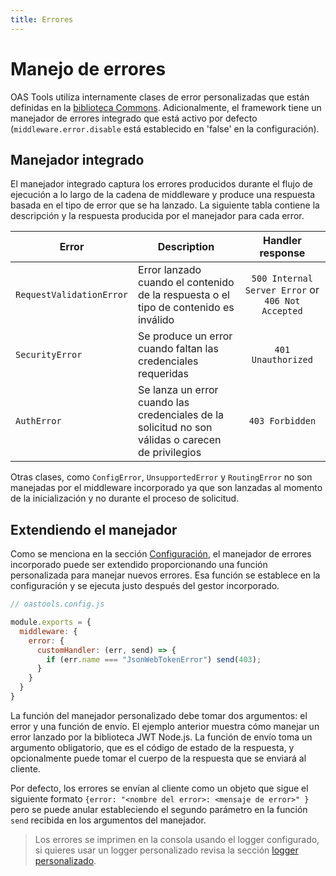 ```yaml
---
title: Errores
---
```


# Manejo de errores
OAS Tools utiliza internamente clases de error personalizadas que están definidas en la [biblioteca Commons](https://github.com/oas-tools/oas-commons). Adicionalmente, el framework tiene un manejador de errores integrado que está activo por defecto (`middleware.error.disable` está establecido en 'false' en la configuración).

## Manejador integrado
El manejador integrado captura los errores producidos durante el flujo de ejecución a lo largo de la cadena de middleware y produce una respuesta basada en el tipo de error que se ha lanzado. La siguiente tabla contiene la descripción y la respuesta producida por el manejador para cada error.

| **Error** 	| **Description** 	| **Handler response** 	|
|---	|---	|:---:	|
| `RequestValidationError` 	| Error lanzado cuando el contenido de la respuesta o el tipo de contenido es inválido 	| `500 Internal Server Error` or `406 Not Accepted` 	|
| `SecurityError` 	| Se produce un error cuando faltan las credenciales requeridas 	| `401 Unauthorized` 	|
| `AuthError` 	| Se lanza un error cuando las credenciales de la solicitud no son válidas o carecen de privilegios 	| `403 Forbidden` 	|

Otras clases, como `ConfigError`, `UnsupportedError` y `RoutingError` no son manejadas por el middleware incorporado ya que son lanzadas al momento de la inicialización y no durante el proceso de solicitud.

## Extendiendo el manejador
Como se menciona en la sección [Configuración](../fundamentals/config), el manejador de errores incorporado puede ser extendido proporcionando una función personalizada para manejar nuevos errores. Esa función se establece en la configuración y se ejecuta justo después del gestor incorporado.

```js
// oastools.config.js

module.exports = {
  middleware: {
    error: {
      customHandler: (err, send) => {
        if (err.name === "JsonWebTokenError") send(403);
      }
    }
  }
}
```

La función del manejador personalizado debe tomar dos argumentos: el error y una función de envío. El ejemplo anterior muestra cómo manejar un error lanzado por la biblioteca JWT Node.js. La función de envío toma un argumento obligatorio, que es el código de estado de la respuesta, y opcionalmente puede tomar el cuerpo de la respuesta que se enviará al cliente.

Por defecto, los errores se envían al cliente como un objeto que sigue el siguiente formato `{error: "<nombre del error>: <mensaje de error>" }` pero se puede anular estableciendo el segundo parámetro en la función `send` recibida en los argumentos del manejador.

> Los errores se imprimen en la consola usando el logger configurado, si quieres usar un logger personalizado revisa la sección [logger personalizado](../customization/custom-loger).
